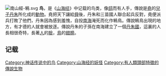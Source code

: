 {{expand|time=2011-04-05T03:45:08+00:00}}
[[File:南山經-鴸.svg|thumb]]
'''{{ruby-py|鴸|-{zh-cn:zhū}-}}鸟'''，是《[[山海经|山海经]]》中记载的鸟类，像[[鸱|鸱]]而有人手，傳說是[[堯|堯]]的[[兒子|兒子]][[丹朱|丹朱]]所化成的[[動物|動物]]。堯把天下讓給[[舜|舜]]後，丹朱和三苗國人聯合起兵反對，堯便派兵打敗了他們，丹朱因為感到羞愧，自投[[南海|南海]]淹死而化作鴸鳥。傳說鴸鳥出現的地方，有才德的人就會被放逐。傳說丹朱的子孫在南海建立了一個[[丹朱國|丹朱國]]，這裏的人長相很奇特，長著[[人|人]]的[[臉|臉]]，[[鳥|鳥]]的[[翅膀|翅膀]]。

==记载==
{{quote|align=center|有鸟焉，其状如鸱而人手，其音如痺，其名曰鴸鸟，其名自号也，见则其县多放士。<br />——山海经南次二經}}

[[Category:神话传说中的鸟|Category:神话传说中的鸟]]
[[Category:山海经的妖怪|Category:山海经的妖怪]]
[[Category:有人類頭部特徵的傳說生物|Category:有人類頭部特徵的傳說生物]]